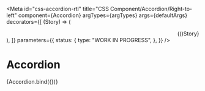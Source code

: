 <!-- @license CC0-1.0 -->


<Meta
  id="css-accordion-rtl"
  title="CSS Component/Accordion/Right-to-left"
  component={Accordion}
  argTypes={argTypes}
  args={defaultArgs}
  decorators={[
    (Story) => (
      <div lang="ar" dir="rtl">
        {Story()}
      </div>
    ),
  ]}
  parameters={{
    status: {
      type: "WORK IN PROGRESS",
    },
  }}
/>

# Accordion

<Canvas>
  <Story
    name="Right-to-left"
    args={{
      ...exampleArgs,
      sections: [
        {
          label: 'ما هو "لوريم إيبسوم" ؟',
          children:
            ' المحتوى) ويُستخدم في صناعات المطابع ودور النشر. كان لوريم إيبسوم ولايزال المعيار للنص الشكلي منذ القرن الخامس عشر عندما قامت مطبعة مجهولة برص مجموعة من الأحرف بشكل عشوائي أخذتها من نص، لتكوّن كتيّب بمثابة دليل أو مرجع شكلي لهذه الأحرف. خمسة قرون من الزمن لم تقضي على هذا النص، بل انه حتى صار مستخدماً وبشكله الأصلي في الطباعة والتنضيد الإلكتروني. انتشر بشكل كبير في ستينيّات هذا القرن مع إصدار رقائق "ليتراسيت" (Letraset) البلاستيكية تحوي مقاطع من هذا النص، وعاد لينتشر مرة أخرى مؤخراَ مع ظهور برامج النشر الإلكتروني مثل "ألدوس بايج مايكر" (Aldus PageMaker) والتي حوت أيضاً على نسخ من نص لوريم إيبسوم.',
        },
      ],
    }}
  >
    {Accordion.bind({})}
  </Story>
</Canvas>

<ArgsTable story="Right-to-left" />
